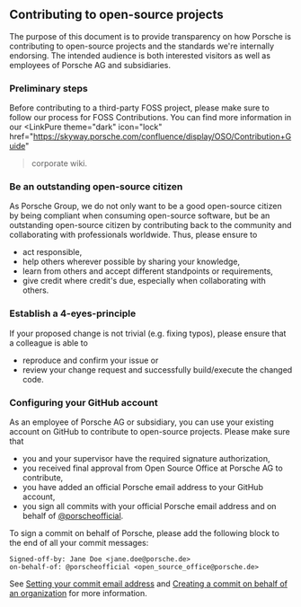 
## Contributing to open-source projects

<InlineNotification theme="dark" dismissButton={false}>
  The purpose of this document is to provide transparency on how Porsche is
  contributing to open-source projects and the standards we're internally
  endorsing. The intended audience is both interested visitors as well as
  employees of Porsche AG and subsidiaries.
</InlineNotification>

### Preliminary steps

Before contributing to a third-party FOSS project, please make sure to
follow our process for FOSS Contributions. You can find more information in our
<LinkPure
  theme="dark"
  icon="lock"
  href="https://skyway.porsche.com/confluence/display/OSO/Contribution+Guide"
>corporate wiki.</LinkPure>

### Be an outstanding open-source citizen

As Porsche Group, we do not only want to be a good open-source citizen by being
compliant when consuming open-source software, but be an outstanding open-source
citizen by contributing back to the community and collaborating with
professionals worldwide. Thus, please ensure to

- act responsible,
- help others wherever possible by sharing your knowledge,
- learn from others and accept different standpoints or requirements,
- give credit where credit's due, especially when collaborating with others.

### Establish a 4-eyes-principle

If your proposed change is not trivial (e.g. fixing typos), please ensure that a
colleague is able to

- reproduce and confirm your issue or
- review your change request and successfully build/execute the changed code.

### Configuring your GitHub account

As an employee of Porsche AG or subsidiary, you can use your existing
account on GitHub to contribute to open-source projects. Please make sure that

- you and your supervisor have the required signature authorization,
- you received final approval from Open Source Office at Porsche AG to contribute,
- you have added an official Porsche email address to your GitHub account,
- you sign all commits with your official Porsche email address and on behalf of
  [@porscheofficial](https://github.com/porscheofficial).

To sign a commit on behalf of Porsche, please add the following block to the end
of all your commit messages:

```
Signed-off-by: Jane Doe <jane.doe@porsche.de>
on-behalf-of: @porscheofficial <open_source_office@porsche.de>
```

See [Setting your commit email
address](https://docs.github.com/en/account-and-profile/setting-up-and-managing-your-personal-account-on-github/managing-email-preferences/setting-your-commit-email-address)
and [Creating a commit on behalf of an
organization](https://docs.github.com/en/pull-requests/committing-changes-to-your-project/creating-and-editing-commits/creating-a-commit-on-behalf-of-an-organization)
for more information.
